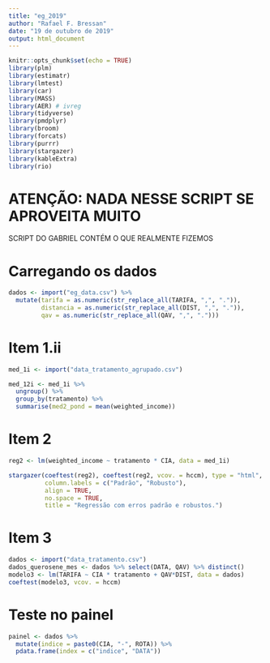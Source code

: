 ```yaml
---
title: "eg_2019"
author: "Rafael F. Bressan"
date: "19 de outubro de 2019"
output: html_document
---
```


```r
knitr::opts_chunk$set(echo = TRUE)
library(plm)
library(estimatr)
library(lmtest)
library(car)
library(MASS)
library(AER) # ivreg
library(tidyverse)
library(pmdplyr)
library(broom)
library(forcats)
library(purrr)
library(stargazer)
library(kableExtra)
library(rio)
```

# ATENÇÃO: NADA NESSE SCRIPT SE APROVEITA MUITO

SCRIPT DO GABRIEL CONTÉM O QUE REALMENTE FIZEMOS

# Carregando os dados

```r
dados <- import("eg_data.csv") %>% 
  mutate(tarifa = as.numeric(str_replace_all(TARIFA, ",", ".")),
         distancia = as.numeric(str_replace_all(DIST, ",", ".")),
         qav = as.numeric(str_replace_all(QAV, ",", ".")))
```

<!-- 
# Item 1.i

```r
dados1 <- dados %>% 
  group_by(CIA, ROTA) %>% 
  summarise(assentos = sum(ASSENTOS))
assentos_total <- dados1 %>% 
  summarise(total = sum(assentos))

avg_mean <- dados1 %>% 
  left_join(assentos_total, by = "CIA") %>% 
  mutate(w = assentos / total)

med_1i <- dados %>% 
  left_join(avg_mean, by = c("CIA", "ROTA")) %>% 
  mutate(tarifa_w = tarifa * w) %>% 
  group_by(CIA, DATA) %>% 
  summarise(med_pond = sum(tarifa_w))
```

# Plot Series

```r
med_1i %>% 
  ggplot(aes(x = DATA, y = med_pond, color = CIA)) +
  geom_line()
```

/!-->

# Item 1.ii

```r
med_1i <- import("data_tratamento_agrupado.csv") 

med_12i <- med_1i %>% 
  ungroup() %>% 
  group_by(tratamento) %>% 
  summarise(med2_pond = mean(weighted_income))
```

# Item 2

```r
reg2 <- lm(weighted_income ~ tratamento * CIA, data = med_1i)

stargazer(coeftest(reg2), coeftest(reg2, vcov. = hccm), type = "html",
          column.labels = c("Padrão", "Robusto"),
          align = TRUE,
          no.space = TRUE,
          title = "Regressão com erros padrão e robustos.")
```

# Item 3

```r
dados <- import("data_tratamento.csv")
dados_querosene_mes <- dados %>% select(DATA, QAV) %>% distinct()
modelo3 <- lm(TARIFA ~ CIA * tratamento + QAV*DIST, data = dados)
coeftest(modelo3, vcov. = hccm)
```

# Teste no painel

```r
painel <- dados %>% 
  mutate(indice = paste0(CIA, "-", ROTA)) %>% 
  pdata.frame(index = c("indice", "DATA"))


```

